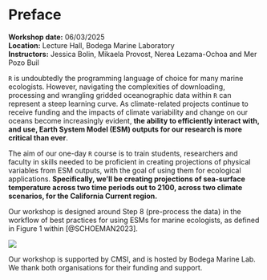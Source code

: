 # Preface {.unnumbered}

**Workshop date:** 06/03/2025\
**Location:** Lecture Hall, Bodega Marine Laboratory\
**Instructors:** Jessica Bolin, Mikaela Provost, Nerea Lezama-Ochoa and Mer Pozo Buil

`R` is undoubtedly the programming language of choice for many marine ecologists. However, navigating the complexities of downloading, processing and wrangling gridded oceanographic data within `R` can represent a steep learning curve. As climate-related projects continue to receive funding and the impacts of climate variability and change on our oceans become increasingly evident, **the ability to efficiently interact with, and use, Earth System Model (ESM) outputs for our research is more critical than ever**.

The aim of our one-day `R` course is to train students, researchers and faculty in skills needed to be proficient in creating projections of physical variables from ESM outputs, with the goal of using them for ecological applications. **Specifically, we'll be creating projections of sea-surface temperature across two time periods out to 2100, across two climate scenarios, for the California Current region.**

Our workshop is designed around Step 8 (pre-process the data) in the workflow of best practices for using ESMs for marine ecologists, as defined in Figure 1 within [@SCHOEMAN2023].

![](images/schoemanworkflow.jpg)

Our workshop is supported by CMSI, and is hosted by Bodega Marine Lab. We thank both organisations for their funding and support.
